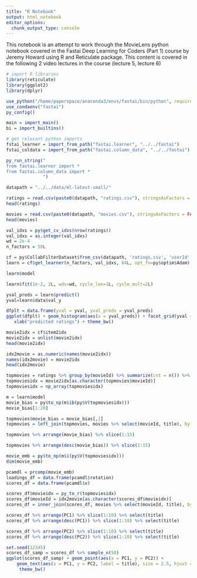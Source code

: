 ```yaml
---
title: "R Notebook"
output: html_notebook
editor_options: 
  chunk_output_type: console
---
```


This notebook is an attempt to work through the MovieLens python notebook covered in the Fastai Deep Learning for Coders (Part 1) course by Jeremy Howard using R and Reticulate package. This content is covered in the following 2 video lectures in the course (lecture 5, lecture 6)

```r
# import R libraries
library(reticulate)
library(ggplot2)
library(dplyr)

```

```r

use_python("/home/paperspace/anaconda3/envs/fastai/bin/python", required = TRUE)
use_condaenv("fastai")
py_config()

main = import_main()
bi = import_builtins()
```

```r
# get relevant python imports
fstai_learner = import_from_path("fastai.learner", "../../fastai")
fstai_coldata = import_from_path("fastai.column_data", "../../fastai")
```

```r
py_run_string("
from fastai.learner import *
from fastai.column_data import *
              ")
```

```r
datapath = "../../data/ml-latest-small/"

ratings = read.csv(paste0(datapath, "ratings.csv"), stringsAsFactors = FALSE)
head(ratings)

movies = read.csv(paste0(datapath, "movies.csv"), stringsAsFactors = FALSE)
head(movies)
```

```r
val_idxs = py$get_cv_idxs(nrow(ratings))
val_idxs = as.integer(val_idxs)
wd = 2e-4
n_factors = 50L
```

```r
cf = py$CollabFilterDataset$from_csv(datapath, 'ratings.csv', 'userId', 'movieId', 'rating')
learn = cf$get_learner(n_factors, val_idxs, 64L, opt_fn=py$optim$Adam)
```

```r
learn$model
```

```r
learn$fit(1e-2, 2L, wds=wd, cycle_len=1L, cycle_mult=2L)
```

```r
yval_preds = learn$predict()
yval=learn$data$val_y
```

```r
dfplt = data.frame(yval = yval, yval_preds = yval_preds)
ggplot(dfplt) + geom_histogram(aes(x = yval_preds)) + facet_grid(yval ~ .) + 
   xlab("predicted ratings") + theme_bw()
```

```r
movie2idx = cf$item2idx
movie2idx = unlist(movie2idx)
head(movie2idx)
```

```r
idx2movie = as.numeric(names(movie2idx))
names(idx2movie) = movie2idx
head(idx2movie)
```

```r
topmovies = ratings %>% group_by(movieId) %>% summarize(cnt = n()) %>% arrange(desc(cnt)) %>% slice(1:3000)
topmoviesidx = movie2idx[as.character(topmovies$movieId)]
topmoviesidx = np_array(topmoviesidx)
```

```r
m = learn$model
movie_bias = py$to_np(m$ib(py$V(topmoviesidx)))
movie_bias[1:20]
```

```r
topmovies$movie_bias = movie_bias[,1]
topmovies = left_join(topmovies, movies %>% select(movieId, title), by = "movieId")
```

```r
topmovies %>% arrange(movie_bias) %>% slice(1:15)
```

```r
topmovies %>% arrange(desc(movie_bias)) %>% slice(1:15)
```

```r
movie_emb = py$to_np(m$i(py$V(topmoviesidx)))
dim(movie_emb)
```

```r
pcamdl = prcomp(movie_emb)
loadings_df = data.frame(pcamdl$rotation)
scores_df = data.frame(pcamdl$x)
```

```r
scores_df$movieidx = py_to_r(topmoviesidx)
scores_df$movieId = idx2movie[as.character(scores_df$movieidx)]
scores_df = inner_join(scores_df, movies %>% select(movieId, title), by = "movieId")
```

```r
scores_df %>% arrange(PC1) %>% slice(1:10) %>% select(title)
scores_df %>% arrange(desc(PC1)) %>% slice(1:10) %>% select(title)
```

```r
scores_df %>% arrange(PC2) %>% slice(1:10) %>% select(title)
scores_df %>% arrange(desc(PC2)) %>% slice(1:10) %>% select(title)
```

```r
set.seed(12345)
scores_df_samp = scores_df %>% sample_n(50)
ggplot(scores_df_samp) + geom_point(aes(x = PC1, y = PC2)) + 
    geom_text(aes(x = PC1, y = PC2, label = title), size = 2.5, hjust = 0, nudge_x = 0.02) +
     theme_bw()
```